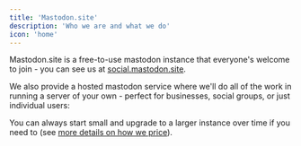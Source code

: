 ```yaml
---
title: 'Mastodon.site'
description: 'Who we are and what we do'
icon: 'home'
---
```


Mastodon.site is a free-to-use mastodon instance that everyone's welcome to join - you can see us at [social.mastodon.site](https://social.mastodon.site).

We also provide a hosted mastodon service where we'll do all of the work in running a server of your own - perfect for businesses, social groups, or just individual users:
<Snippet file="packages.mdx" />

You can always start small and upgrade to a larger instance over time if you need to (see [more details on how we price](/managed-instance)).